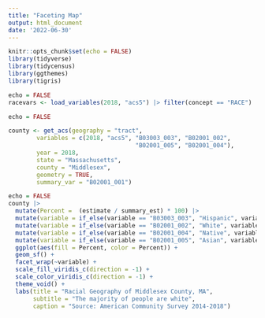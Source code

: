 ```yaml
---
title: "Faceting Map"
output: html_document
date: '2022-06-30'
---
```


```r
knitr::opts_chunk$set(echo = FALSE)
library(tidyverse)
library(tidycensus)
library(ggthemes)
library(tigris)
```

```r
echo = FALSE
racevars <- load_variables(2018, "acs5") |> filter(concept == "RACE")
```

```r
echo = FALSE

county <- get_acs(geography = "tract",
        variables = c(2018, "acs5", "B03003_003", "B02001_002",
                                    "B02001_005", "B02001_004"),
        year = 2018,
        state = "Massachusetts",
        county = "Middlesex",
        geometry = TRUE,
        summary_var = "B02001_001")
```

```r
echo = FALSE
county |>
  mutate(Percent =  (estimate / summary_est) * 100) |>
  mutate(variable = if_else(variable == "B03003_003", "Hispanic", variable)) |> 
  mutate(variable = if_else(variable == "B02001_002", "White", variable)) |> 
  mutate(variable = if_else(variable == "B02001_004", "Native", variable)) |>
  mutate(variable = if_else(variable == "B02001_005", "Asian", variable)) |>
  ggplot(aes(fill = Percent, color = Percent)) +
  geom_sf() +
  facet_wrap(~variable) +
  scale_fill_viridis_c(direction = -1) +
  scale_color_viridis_c(direction = -1) +
  theme_void() +
  labs(title = "Racial Geography of Middlesex County, MA",
       subtitle = "The majority of people are white",
       caption = "Source: American Community Survey 2014-2018")
```

